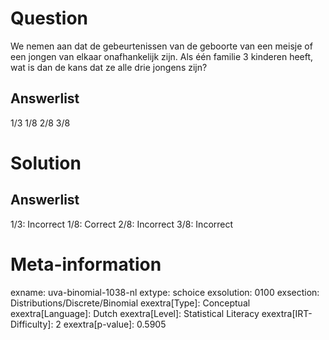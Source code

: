 Question
========

We nemen aan dat de gebeurtenissen van de geboorte van een meisje of een
jongen van elkaar onafhankelijk zijn. Als één familie 3 kinderen heeft,
wat is dan de kans dat ze alle drie jongens zijn?

Answerlist
----------

1/3
1/8
2/8
3/8

Solution
========

Answerlist
----------

1/3: Incorrect
1/8: Correct
2/8: Incorrect
3/8: Incorrect

Meta-information
================
exname: uva-binomial-1038-nl
extype: schoice
exsolution: 0100
exsection: Distributions/Discrete/Binomial
exextra[Type]: Conceptual
exextra[Language]: Dutch
exextra[Level]: Statistical Literacy
exextra[IRT-Difficulty]: 2
exextra[p-value]: 0.5905
